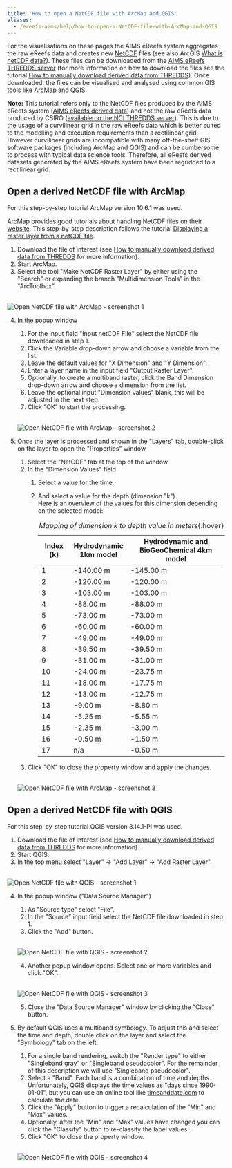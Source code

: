 ```yaml
---
title: "How to open a NetCDF file with ArcMap and QGIS"
aliases:
  - /ereefs-aims/help/how-to-open-a-NetCDF-file-with-ArcMap-and-QGIS
---
```


For the visualisations on these pages the AIMS eReefs system aggregates
the raw eReefs data and creates new
[NetCDF](https://www.unidata.ucar.edu/software/netcdf/) files (see also
ArcGIS [What is netCDF
data?](https://desktop.arcgis.com/en/arcmap/10.3/manage-data/netcdf/what-is-netcdf-data.htm)).
These files can be downloaded from the [AIMS eReefs THREDDS
server](https://thredds.ereefs.aims.gov.au/) (for more information on
how to download the files see the tutorial [How to manually download
derived data from
THREDDS](../how-to-manually-download-aims-ereefs-data/index.qmd)).
Once downloaded, the files can be visualised and analysed using common
GIS tools like [ArcMap](https://desktop.arcgis.com/en/arcmap/) and
[QGIS](https://www.qgis.org/).

**Note:** This tutorial refers only to the NetCDF files produced by the
AIMS eReefs system ([AIMS eReefs derived
data](https://thredds.ereefs.aims.gov.au/)) and not the raw eReefs data
produced by CSIRO ([available on the NCI THREDDS
server](https://thredds.nci.org.au/thredds/catalog/catalogs/fx3/catalog.html)).
This is due to the usage of a curvilinear grid in the raw eReefs data
which is better suited to the modelling and execution requirements than
a rectilinear grid. However curvilinear grids are incompatible with many
off-the-shelf GIS software packages (including ArcMap and QGIS) and can
be cumbersome to process with typical data science tools. Therefore, all
eReefs derived datasets generated by the AIMS eReefs system have been
regridded to a rectilinear grid.

Open a derived NetCDF file with ArcMap
--------------------------------------

For this step-by-step tutorial ArcMap version 10.6.1 was used.

ArcMap provides good tutorials about handling NetCDF files on their
[website](https://desktop.arcgis.com/en/arcmap/10.3/manage-data/netcdf/about-the-netcdf-tutorial.htm).
This step-by-step description follows the tutorial [Displaying a raster
layer from a netCDF
file](https://desktop.arcgis.com/en/arcmap/10.3/manage-data/netcdf/exercise-1-displaying-a-raster-layer-from-a-netcdf-file.htm).

1.  Download the file of interest (see [How to manually download derived
    data from
    THREDDS](../how-to-manually-download-aims-ereefs-data/index.qmd)
    for more information).
2.  Start ArcMap.
3.  Select the tool \"Make NetCDF Raster Layer\" by either using the
    \"Search\" or expanding the branch \"Multidimension Tools\" in the
    \"ArcToolbox\".

<br>![Open NetCDF file with ArcMap - screenshot 1](./open-netcdf-file-with-arcmap-screenshot1-1000x679.png)

4.  In the popup window
    1.  For the input field \"Input netCDF File\" select the NetCDF file
        downloaded in step 1.
    2.  Click the Variable drop-down arrow and choose a variable from
        the list.
    3.  Leave the default values for \"X Dimension\" and \"Y
        Dimension\".
    4.  Enter a layer name in the input field \"Output Raster Layer\".
    5.  Optionally, to create a multiband raster, click the Band
        Dimension drop-down arrow and choose a dimension from the list.
    6.  Leave the optional input \"Dimension values\" blank, this will
        be adjusted in the next step.
    7.  Click \"OK\" to start the processing.
        
    <br>![Open NetCDF file with ArcMap - screenshot 2](./open-netcdf-file-with-arcmap-screenshot2.png)
        
5.  Once the layer is processed and shown in the \"Layers\" tab,
    double-click on the layer to open the \"Properties\" window
    1.  Select the \"NetCDF\" tab at the top of the window.
    2.  In the \"Dimension Values\" field
        1.  Select a value for the time.
        2.  And select a value for the depth (dimension \"k\").\
            Here is an overview of the values for this dimension
            depending on the selected model:
              
              | **Index (k)**   | **Hydrodynamic 1km model** | **Hydrodynamic and BioGeoChemical 4km model** |
              | --------------- | -------------------------- | --------------------------------------------- |
              | 1               | -140.00 m                  | -145.00 m                                     |
              | 2               | -120.00 m                  | -120.00 m                                     |
              | 3               | -103.00 m                  | -103.00 m                                     |
              | 4               | -88.00 m                   | -88.00 m                                      |
              | 5               | -73.00 m                   | -73.00 m                                      |
              | 6               | -60.00 m                   | -60.00 m                                      |
              | 7               | -49.00 m                   | -49.00 m                                      |
              | 8               | -39.50 m                   | -39.50 m                                      |
              | 9               | -31.00 m                   | -31.00 m                                      |
              | 10              | -24.00 m                   | -23.75 m                                      |
              | 11              | -18.00 m                   | -17.75 m                                      |
              | 12              | -13.00 m                   | -12.75 m                                      |
              | 13              | -9.00 m                    | -8.80 m                                       |
              | 14              | -5.25 m                    | -5.55 m                                       |
              | 15              | -2.35 m                    | -3.00 m                                       |
              | 16              | -0.50 m                    | -1.50 m                                       |
              | 17              | n/a                        | -0.50 m                                       |

              : *Mapping of dimension k to depth value in meters*{.hover}
              
    3.  Click \"OK\" to close the property window and apply the
        changes.
        
    <br>![Open NetCDF file with ArcMap - screenshot 3](./open-netcdf-file-with-arcmap-screenshot3.png)

Open a derived NetCDF file with QGIS
------------------------------------

For this step-by-step tutorial QGIS version 3.14.1-Pi was used.

1.  Download the file of interest (see [How to manually download derived
    data from
    THREDDS](../how-to-manually-download-aims-ereefs-data/index.qmd)
    for more information).
2.  Start QGIS.
3.  In the top menu select \"Layer\" -\> \"Add Layer\" -\> \"Add Raster
    Layer\".
    
<br>![Open NetCDF file with QGIS - screenshot 1](./open-netcdf-file-with-qgis-screenshot1.png)
    
4.  In the popup window (\"Data Source Manager\")
    1.  As \"Source type\" select \"File\".
    2.  In the \"Source\" input field select the NetCDF file downloaded
        in step 1.
    3.  Click the \"Add\" button.

    <br>![Open NetCDF file with QGIS - screenshot 2](./open-netcdf-file-with-qgis-screenshot2.png)

    4.  Another popup window opens. Select one or more variables and
        click \"OK\".

    <br>![Open NetCDF file with QGIS - screenshot 3](./open-netcdf-file-with-qgis-screenshot3.png)

    5.  Close the \"Data Source Manager\" window by clicking the
        \"Close\" button.
5.  By default QGIS uses a multiband symbology. To adjust this and
    select the time and depth, double click on the layer and select the
    \"Symbology\" tab on the left.
    1.  For a single band rendering, switch the \"Render type\" to
        either \"Singleband gray\" or \"Singleband pseudocolor\". For
        the remainder of this description we will use \"Singleband
        pseudocolor\".
    2.  Select a \"Band\". Each band is a combination of time and
        depths. Unfortunately, QGIS displays the time values as \"days
        since 1990-01-01\", but you can use an online tool like
        [timeanddate.com](https://www.timeanddate.com/date/dateadded.html?d1=01&m1=01&y1=1990&type=add&ay=&am=&aw=&ad=1&rec=)
        to calculate the date.
    3.  Click the \"Apply\" button to trigger a recalculation of the
        \"Min\" and \"Max\" values.
    4.  Optionally, after the \"Min\" and \"Max\" values have changed
        you can click the \"Classify\" button to re-classify the label
        values.
    5.  Click \"OK\" to close the property window.
        
    <br>![Open NetCDF file with QGIS - screenshot 4](./open-netcdf-file-with-qgis-screenshot4.png)

